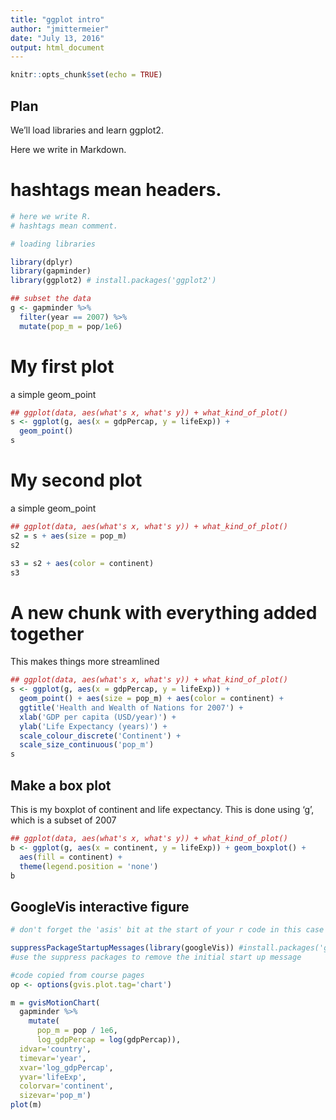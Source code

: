 ```yaml
---
title: "ggplot intro"
author: "jmittermeier"
date: "July 13, 2016"
output: html_document
---
```


```r
knitr::opts_chunk$set(echo = TRUE)
```

## Plan

We'll load libraries and learn ggplot2.

Here we write in Markdown.

# hashtags mean headers.

```r
# here we write R.
# hashtags mean comment.
```

``` r
# loading libraries

library(dplyr)
library(gapminder)
library(ggplot2) # install.packages('ggplot2')

## subset the data
g <- gapminder %>%
  filter(year == 2007) %>%
  mutate(pop_m = pop/1e6)
```

# My first plot

a simple geom_point

``` r

## ggplot(data, aes(what's x, what's y)) + what_kind_of_plot()
s <- ggplot(g, aes(x = gdpPercap, y = lifeExp)) +
  geom_point()
s

```
  
# My second plot

a simple geom_point

``` r

## ggplot(data, aes(what's x, what's y)) + what_kind_of_plot()
s2 = s + aes(size = pop_m)
s2

s3 = s2 + aes(color = continent)
s3

``` 

# A new chunk with everything added together
This makes things more streamlined
``` r

## ggplot(data, aes(what's x, what's y)) + what_kind_of_plot()
s <- ggplot(g, aes(x = gdpPercap, y = lifeExp)) +
  geom_point() + aes(size = pop_m) + aes(color = continent) +
  ggtitle('Health and Wealth of Nations for 2007') +
  xlab('GDP per capita (USD/year)') +
  ylab('Life Expectancy (years)') +
  scale_colour_discrete('Continent') +
  scale_size_continuous('pop_m')
s

``` 

## Make a box plot

This is my boxplot of continent and life expectancy.  This is done using 'g', which is a subset of 2007
``` r

## ggplot(data, aes(what's x, what's y)) + what_kind_of_plot()
b <- ggplot(g, aes(x = continent, y = lifeExp)) + geom_boxplot() +
  aes(fill = continent) +
  theme(legend.position = 'none')
b

```  

## GoogleVis interactive figure

``` r

# don't forget the 'asis' bit at the start of your r code in this case

suppressPackageStartupMessages(library(googleVis)) #install.packages('googleVis')
#use the suppress packages to remove the initial start up message

#code copied from course pages
op <- options(gvis.plot.tag='chart')

m = gvisMotionChart(
  gapminder %>%
    mutate(
      pop_m = pop / 1e6,
      log_gdpPercap = log(gdpPercap)), 
  idvar='country', 
  timevar='year', 
  xvar='log_gdpPercap', 
  yvar='lifeExp', 
  colorvar='continent',
  sizevar='pop_m')
plot(m)

```  
  
  
  
  
  
  
  